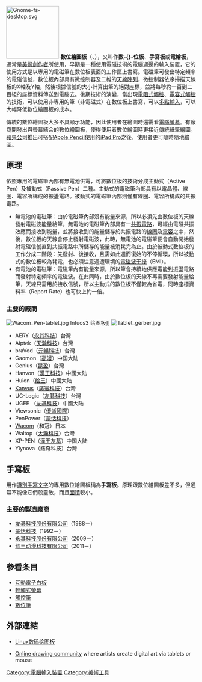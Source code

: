 {{多個問題|

{{命名}}
{{Refimprove |time=2011-02-01T18:10:38+00:00 }}
}}
{{NoteTA
|T=zh-hans:数码绘图板;zh-hk:數碼繪圖板;zh-tw:數位繪圖板;
|G1=IT
|1=zh-hant:數碼; zh-hans:数码; zh-tw:數位;
}}
[[File:Gnome-fs-desktop.svg|140px]]
'''數位繪圖板'''（{{lang-en|'''Graphics tablet'''}}、{{lang|en|'''Digitizer'''}}），又叫作'''數-{}-位板'''、'''手寫板'''或'''電繪板'''，通常是[[美術家|美術創作者]]所使用，早期是一種使用電磁技術的電腦週邊的輸入裝置，它的使用方式是以專用的電磁筆在數位板表面的工作區上書寫。電磁筆可發出特定頻率的電磁信號，數位板內部具有微控制器及二維的[[天線陣列|天線陣列]]，微控制器依序掃描天線板的X軸及Y軸，然後根據信號的大小計算出筆的絕對座標，並將每秒約一百到二百組的座標資料傳送到電腦去。後期技術的演變，當出現[[電阻式觸控|電阻式觸控]]、[[電容式觸控|電容式觸控]]的技術，可以使用非專用的筆（非電磁式）在數位板上書寫，可以[[多點輸入|多點輸入]]，可以大幅降低數位繪圖板的成本。

傳統的數位繪圖板大多不具顯示功能，因此使用者在繪圖時還需看[[電腦螢幕|電腦螢幕]]。有廠商開發出與螢幕結合的數位繪圖板，使得使用者數位繪圖時更接近傳統紙筆繪圖。[[蘋果公司|蘋果公司]]推出可搭配[[Apple_Pencil|Apple Pencil]]使用的[[iPad_Pro|iPad Pro]]之後，使用者更可隨時隨地繪圖。

== 原理 ==
依照專用的電磁筆內部有無電池供電，可將數位板的技術分成主動式（Active Pen）及被動式（Passive Pen）二種。主動式的電磁筆內部具有以電晶體、線圈、電容所構成的振盪電路。被動式的電磁筆內部則僅有線圈、電容所構成的共振電路。
*無電池的電磁筆：由於電磁筆內部沒有能量來源，所以必須先由數位板的天線發射電磁波能量給筆，無電池的電磁筆內部具有一[[共振電路|共振電路]]，可經由電磁共振效應而接收到能量，並將接收到的能量儲存於共振電路的[[線圈|線圈]]及[[電容|電容]]之中，然後，數位板的天線會停止發射電磁波，此時，無電池的電磁筆便會自動開始發射電磁信號直到共振電路中所儲存的能量被消耗完為止。由於被動式數位板的工作分成二階段：先發射、後接收，且需如此週而復始的不停循環，所以被動式的數位板較為耗電，也必須注意週遭環境的[[電磁波干擾|電磁波干擾]]（EMI）。
*有電池的電磁筆：電磁筆內有能量來源，所以筆會持續地供應電能到振盪電路而發射特定頻率的電磁波。在此同時，由於數位板的天線不再需要發射能量給筆，天線只需用於接收信號，所以主動式的數位板不僅較為省電，同時座標資料率（Report Rate）也可快上約一倍。

=== 主要的廠商 ===

[[File:Wacom_Pen-tablet.jpg|thumb]] Intuos3 绘图板]]
[[File:Tablet_gerber.jpg|thumb]]

* AERY（[[永其科技|永其科技]]）台灣
* Aiptek（[[天瀚科技|天瀚科技]]）台灣
* braVod（[[元暢科技|元暢科技]]）台灣
* Gaomon（[[高漫|高漫]]）中国大陆
* Genius（[[昆盈|昆盈]]）台灣
* Hanvon（[[漢王科技|漢王科技]]）中國大陆
* Huion（[[绘王|绘王]]）中國大陆
* [[Kanvus|Kanvus]]（[[廣寰科技|廣寰科技]]）台灣
* UC-Logic（[[友碁科技|友碁科技]]）台灣
* UGEE （[[友基科技|友基科技]]）中國大陆
* Viewsonic（[[優派國際|優派國際]]）
* PenPower（[[蒙恬科技|蒙恬科技]]）
* [[Wacom|Wacom]]（和冠）日本
* Waltop（[[太瀚科技|太瀚科技]]）台灣 
* XP-PEN（[[漢王友基|漢王友基]]）中国大陆 
* Yiynova（鈺奇科技）台灣

== 手寫板 ==

用作[[手寫識別|識別手寫]][[文字|文字]]的專用數位繪圖板稱為'''手寫板'''。原理跟數位繪圖板差不多，但通常不能像它們般靈敏，而且[[面積|面積]]較小。

=== 主要的製造廠商 ===
* [[友碁科技股份有限公司|友碁科技股份有限公司]]（1988－）
* [[蒙恬科技|蒙恬科技]]（1992－）
* [[永其科技股份有限公司|永其科技股份有限公司]]（2009－）
* [[绘王动漫科技有限公司|绘王动漫科技有限公司]]（2011－）

== 參看条目 ==
* [[互動電子白板|互動電子白板]]
* [[輕觸式螢幕|輕觸式螢幕]]
* [[觸控筆|觸控筆]]
* [[數位筆|數位筆]]
== 外部連結 ==
* {{en}}[http://answers.google.com/answers/threadview?id=773336   Linux数码绘图板] {{Wayback|url=http://answers.google.com/answers/threadview?id=773336 |date=20090716050608 }}
* {{en}}[http://www.ratemydrawings.com/ Online drawing community] {{Wayback|url=http://www.ratemydrawings.com/ |date=20090815024007 }} where artists create digital art via tablets or mouse

{{电脑基本部件}}
{{Authority control}}

[[Category:電腦輸入裝置|Category:電腦輸入裝置]]
[[Category:美術工具|Category:美術工具]]